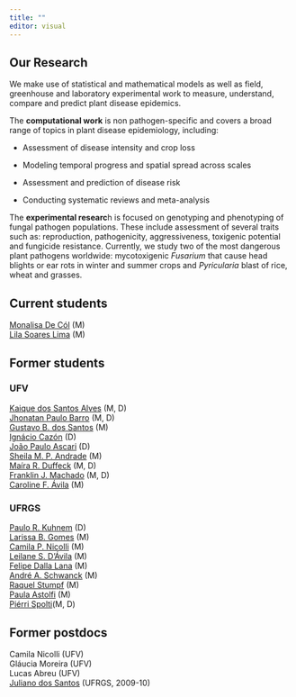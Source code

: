 ```yaml
---
title: ""
editor: visual
---
```


## Our Research

We make use of statistical and mathematical models as well as field, greenhouse and laboratory experimental work to measure, understand, compare and predict plant disease epidemics.

The **computational work** is non pathogen-specific and covers a broad range of topics in plant disease epidemiology, including:

-   Assessment of disease intensity and crop loss

-   Modeling temporal progress and spatial spread across scales

-   Assessment and prediction of disease risk

-   Conducting systematic reviews and meta-analysis

The **experimental researc**h is focused on genotyping and phenotyping of fungal pathogen populations. These include assessment of several traits such as: reproduction, pathogenicity, aggressiveness, toxigenic potential and fungicide resistance. Currently, we study two of the most dangerous plant pathogens worldwide: mycotoxigenic *Fusarium* that cause head blights or ear rots in winter and summer crops and *Pyricularia* blast of rice, wheat and grasses.

## Current students

[Monalisa De Cól](https://twitter.com/monalisacdc) (M)\
[Lila Soares Lima](https://twitter.com/LilaSoaresLima) (M)\

## Former students

### UFV

[Kaique dos Santos Alves](https://twitter.com/AlvesKS_) (M, D)\
[Jhonatan Paulo Barro](https://twitter.com/jhonatan_barro) (M, D)\
[Gustavo B. dos Santos](https://www.linkedin.com/in/gustavo-bilibio-dos-santos-a85206140/?originalSubdomain=br) (M)\
[Ignácio Cazón](https://twitter.com/li_cazon) (D)\
[João Paulo Ascari](https://twitter.com/Joao_P_Ascari) (D)\
[Sheila M. P. Andrade](https://twitter.com/sheilaandrade46) (M)\
[Maíra R. Duffeck](https://twitter.com/MahDuffeck) (M, D)\
[Franklin J. Machado](http://www.dfp.ufv.br/departamento/docentes/franklin-jackson-machado/) (M, D)\
[Caroline F. Ávila](https://www.linkedin.com/in/caroline-fernanda-de-avila/?originalSubdomain=br) (M)\

### UFRGS

[Paulo R. Kuhnem](https://www.linkedin.com/in/paulo-roberto-kuhnem-junior-81871b7a/?originalSubdomain=br) (D)\
[Larissa B. Gomes](https://www.linkedin.com/in/larissa-bitencourt-gomes-9a9138151/?originalSubdomain=br) (M)\
[Camila P. Nicolli](https://scholar.google.com/citations?hl=en&user=oRAnEDgAAAAJ&view_op=list_works&sortby=pubdate) (M)\
[Leilane S. D'Ávila](https://scholar.google.com.br/citations?hl=pt-BR&user=SX5_arwAAAAJ&view_op=list_works&sortby=pubdate) (M)\
[Felipe Dalla Lana](https://twitter.com/felipedallalana?lang=en) (M)\
[André A. Schwanck](https://scholar.google.com/citations?hl=pt-BR&user=nNkzz1YAAAAJ&view_op=list_works&sortby=pubdate) (M)\
[Raquel Stumpf](https://www.linkedin.com/in/raquel-stumpf-057a098b/?originalSubdomain=br) (M)\
[Paula Astolfi](https://www.linkedin.com/in/paula-astolfi-a0540330/?originalSubdomain=br) (M)\
[Piérri Spolti](https://twitter.com/SpoltiPierri?ref_src=twsrc%5Egoogle%7Ctwcamp%5Eserp%7Ctwgr%5Eauthor)(M, D)

## Former postdocs

Camila Nicolli (UFV)\
Gláucia Moreira (UFV)\
Lucas Abreu (UFV)\
[Juliano dos Santos](http://lattes.cnpq.br/7345271227384030) (UFRGS, 2009-10)

